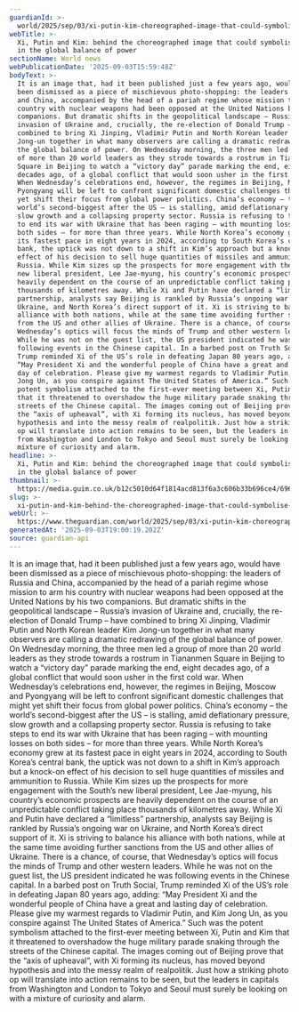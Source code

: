 ```yaml
---
guardianId: >-
  world/2025/sep/03/xi-putin-kim-choreographed-image-that-could-symbolise-shift-global-balance-power
webTitle: >-
  Xi, Putin and Kim: behind the choreographed image that could symbolise a shift
  in the global balance of power
sectionName: World news
webPublicationDate: '2025-09-03T15:59:48Z'
bodyText: >-
  It is an image that, had it been published just a few years ago, would have
  been dismissed as a piece of mischievous photo-shopping: the leaders of Russia
  and China, accompanied by the head of a pariah regime whose mission to arm his
  country with nuclear weapons had been opposed at the United Nations by his two
  companions. But dramatic shifts in the geopolitical landscape – Russia’s
  invasion of Ukraine and, crucially, the re-election of Donald Trump – have
  combined to bring Xi Jinping, Vladimir Putin and North Korean leader Kim
  Jong-un together in what many observers are calling a dramatic redrawing of
  the global balance of power. On Wednesday morning, the three men led a group
  of more than 20 world leaders as they strode towards a rostrum in Tiananmen
  Square in Beijing to watch a “victory day” parade marking the end, eight
  decades ago, of a global conflict that would soon usher in the first cold war.
  When Wednesday’s celebrations end, however, the regimes in Beijing, Moscow and
  Pyongyang will be left to confront significant domestic challenges that might
  yet shift their focus from global power politics. China’s economy – the
  world’s second-biggest after the US – is stalling, amid deflationary pressure,
  slow growth and a collapsing property sector. Russia is refusing to take steps
  to end its war with Ukraine that has been raging – with mounting losses on
  both sides – for more than three years. While North Korea’s economy grew at
  its fastest pace in eight years in 2024, according to South Korea’s central
  bank, the uptick was not down to a shift in Kim’s approach but a knock-on
  effect of his decision to sell huge quantities of missiles and ammunition to
  Russia. While Kim sizes up the prospects for more engagement with the South’s
  new liberal president, Lee Jae-myung, his country’s economic prospects are
  heavily dependent on the course of an unpredictable conflict taking place
  thousands of kilometres away. While Xi and Putin have declared a “limitless”
  partnership, analysts say Beijing is rankled by Russia’s ongoing war on
  Ukraine, and North Korea’s direct support of it. Xi is striving to balance his
  alliance with both nations, while at the same time avoiding further sanctions
  from the US and other allies of Ukraine. There is a chance, of course, that
  Wednesday’s optics will focus the minds of Trump and other western leaders.
  While he was not on the guest list, the US president indicated he was
  following events in the Chinese capital. In a barbed post on Truth Social,
  Trump reminded Xi of the US’s role in defeating Japan 80 years ago, adding:
  “May President Xi and the wonderful people of China have a great and lasting
  day of celebration. Please give my warmest regards to Vladimir Putin, and Kim
  Jong Un, as you conspire against The United States of America.” Such was the
  potent symbolism attached to the first-ever meeting between Xi, Putin and Kim
  that it threatened to overshadow the huge military parade snaking through the
  streets of the Chinese capital. The images coming out of Beijing prove that
  the “axis of upheaval”, with Xi forming its nucleus, has moved beyond
  hypothesis and into the messy realm of realpolitik. Just how a striking photo
  op will translate into action remains to be seen, but the leaders in capitals
  from Washington and London to Tokyo and Seoul must surely be looking on with a
  mixture of curiosity and alarm.
headline: >-
  Xi, Putin and Kim: behind the choreographed image that could symbolise a shift
  in the global balance of power
thumbnail: >-
  https://media.guim.co.uk/b12c5010d64f1814acd813f6a3c606b33b696ce4/696_0_2104_1684/500.jpg
slug: >-
  xi-putin-and-kim-behind-the-choreographed-image-that-could-symbolise-a-shift-in-the-global-balance-of-power
webUrl: >-
  https://www.theguardian.com/world/2025/sep/03/xi-putin-kim-choreographed-image-that-could-symbolise-shift-global-balance-power
generatedAt: '2025-09-03T19:00:19.202Z'
source: guardian-api
---
```

It is an image that, had it been published just a few years ago, would have been dismissed as a piece of mischievous photo-shopping: the leaders of Russia and China, accompanied by the head of a pariah regime whose mission to arm his country with nuclear weapons had been opposed at the United Nations by his two companions. But dramatic shifts in the geopolitical landscape – Russia’s invasion of Ukraine and, crucially, the re-election of Donald Trump – have combined to bring Xi Jinping, Vladimir Putin and North Korean leader Kim Jong-un together in what many observers are calling a dramatic redrawing of the global balance of power. On Wednesday morning, the three men led a group of more than 20 world leaders as they strode towards a rostrum in Tiananmen Square in Beijing to watch a “victory day” parade marking the end, eight decades ago, of a global conflict that would soon usher in the first cold war. When Wednesday’s celebrations end, however, the regimes in Beijing, Moscow and Pyongyang will be left to confront significant domestic challenges that might yet shift their focus from global power politics. China’s economy – the world’s second-biggest after the US – is stalling, amid deflationary pressure, slow growth and a collapsing property sector. Russia is refusing to take steps to end its war with Ukraine that has been raging – with mounting losses on both sides – for more than three years. While North Korea’s economy grew at its fastest pace in eight years in 2024, according to South Korea’s central bank, the uptick was not down to a shift in Kim’s approach but a knock-on effect of his decision to sell huge quantities of missiles and ammunition to Russia. While Kim sizes up the prospects for more engagement with the South’s new liberal president, Lee Jae-myung, his country’s economic prospects are heavily dependent on the course of an unpredictable conflict taking place thousands of kilometres away. While Xi and Putin have declared a “limitless” partnership, analysts say Beijing is rankled by Russia’s ongoing war on Ukraine, and North Korea’s direct support of it. Xi is striving to balance his alliance with both nations, while at the same time avoiding further sanctions from the US and other allies of Ukraine. There is a chance, of course, that Wednesday’s optics will focus the minds of Trump and other western leaders. While he was not on the guest list, the US president indicated he was following events in the Chinese capital. In a barbed post on Truth Social, Trump reminded Xi of the US’s role in defeating Japan 80 years ago, adding: “May President Xi and the wonderful people of China have a great and lasting day of celebration. Please give my warmest regards to Vladimir Putin, and Kim Jong Un, as you conspire against The United States of America.” Such was the potent symbolism attached to the first-ever meeting between Xi, Putin and Kim that it threatened to overshadow the huge military parade snaking through the streets of the Chinese capital. The images coming out of Beijing prove that the “axis of upheaval”, with Xi forming its nucleus, has moved beyond hypothesis and into the messy realm of realpolitik. Just how a striking photo op will translate into action remains to be seen, but the leaders in capitals from Washington and London to Tokyo and Seoul must surely be looking on with a mixture of curiosity and alarm.
